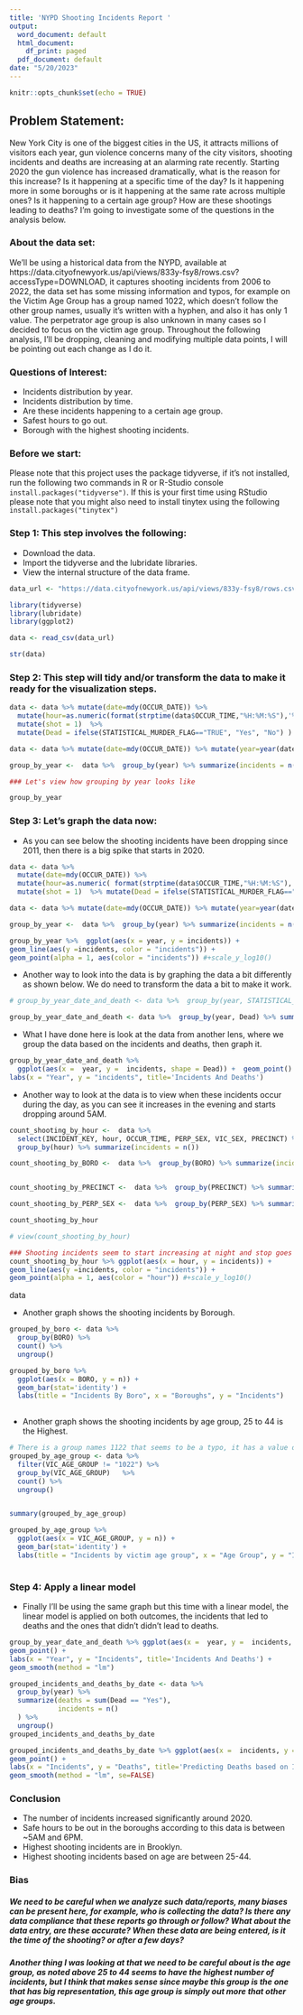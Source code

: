 ```yaml
---
title: 'NYPD Shooting Incidents Report '
output:
  word_document: default
  html_document:
    df_print: paged
  pdf_document: default
date: "5/20/2023"
---
```


```r
knitr::opts_chunk$set(echo = TRUE)

```

## Problem Statement:  

New York City is one of the biggest cities in the US, it attracts millions of visitors each year, gun violence concerns many of the city visitors, shooting incidents and deaths are increasing at an alarming rate recently. Starting 2020 the gun violence has increased dramatically, what is the reason for this increase? Is it happening at a specific time of the day? Is it happening more in some boroughs or is it happening at the same rate across multiple ones? Is it happening to a certain age group? How are these shootings leading to deaths? I'm going to investigate some of the questions in the analysis below. 

### About the data set:
We'll be using a historical data from the NYPD, available at https://data.cityofnewyork.us/api/views/833y-fsy8/rows.csv?accessType=DOWNLOAD, it captures shooting incidents from 2006 to 2022, the data set has some missing information and typos, for example on the Victim Age Group has a group named 1022, which doesn't follow the other group names, usually it's written with a hyphen, and also it has only 1 value. The perpetrator age group is also unknown in many cases so I decided to focus on the victim age group. Throughout the following analysis, I'll be dropping, cleaning and modifying multiple data points, I will be pointing out each change as I do it. 


### Questions of Interest: 
- Incidents distribution by year.
- Incidents distribution by time.
- Are these incidents happening to a certain age group.
- Safest hours to go out.
- Borough with the highest shooting incidents. 



### Before we start:
Please note that this project uses the package tidyverse, if it's not installed, run the following two commands in R or R-Studio console `install.packages("tidyverse")`.
If this is your first time using RStudio please note that you might also need to install tinytex using the following `install.packages("tinytex")`

### Step 1: This step involves the following:
  - Download the data.
  - Import the tidyverse and the lubridate libraries.
  - View the internal structure of the data frame.
```r
data_url <- "https://data.cityofnewyork.us/api/views/833y-fsy8/rows.csv?accessType=DOWNLOAD"

library(tidyverse)
library(lubridate)
library(ggplot2)

data <- read_csv(data_url)

str(data)
```


### Step 2: This step will tidy and/or transform the data to make it ready for the visualization steps.



```r
data <- data %>% mutate(date=mdy(OCCUR_DATE)) %>% 
  mutate(hour=as.numeric(format(strptime(data$OCCUR_TIME,"%H:%M:%S"),'%H') )) %>% 
  mutate(shot = 1)  %>% 
  mutate(Dead = ifelse(STATISTICAL_MURDER_FLAG=="TRUE", "Yes", "No") )

data <- data %>% mutate(date=mdy(OCCUR_DATE)) %>% mutate(year=year(date) )

group_by_year <-  data %>%  group_by(year) %>% summarize(incidents = n()) 

### Let's view how grouping by year looks like

group_by_year

```


### Step 3: Let's graph the data now:
-   As you can see below the shooting incidents have been dropping since 2011, then there is a big spike that starts in 2020.


```r

data <- data %>% 
  mutate(date=mdy(OCCUR_DATE)) %>% 
  mutate(hour=as.numeric( format(strptime(data$OCCUR_TIME,"%H:%M:%S"),'%H') )) %>% 
  mutate(shot = 1)  %>% mutate(Dead = ifelse(STATISTICAL_MURDER_FLAG=="TRUE", "Yes", "No") )

data <- data %>% mutate(date=mdy(OCCUR_DATE)) %>% mutate(year=year(date) )

group_by_year <-  data %>%  group_by(year) %>% summarize(incidents = n()) 

group_by_year %>%  ggplot(aes(x = year, y = incidents)) +
geom_line(aes(y =incidents, color = "incidents")) +
geom_point(alpha = 1, aes(color = "incidents")) #+scale_y_log10()

```


-   Another way to look into the data is by graphing the data a bit differently as shown below. We do need to transform the data a bit to make it work.

```r

# group_by_year_date_and_death <- data %>%  group_by(year, STATISTICAL_MURDER_FLAG) %>% summarize(incidents = n()) 

group_by_year_date_and_death <- data %>%  group_by(year, Dead) %>% summarize(incidents = n()) 

```


-   What I have done here is look at the data from another lens, where we group the data based on the incidents and deaths, then graph it.
```r
group_by_year_date_and_death %>% 
  ggplot(aes(x =  year, y =  incidents, shape = Dead)) +  geom_point() +
labs(x = "Year", y = "incidents", title='Incidents And Deaths') 

```


-   Another way to look at the data is to view when these incidents occur during the day, as you can see it increases in the evening and starts dropping around 5AM.

```r

count_shooting_by_hour <-  data %>% 
  select(INCIDENT_KEY, hour, OCCUR_TIME, PERP_SEX, VIC_SEX, PRECINCT) %>% 
  group_by(hour) %>% summarize(incidents = n()) 

count_shooting_by_BORO <-  data %>%  group_by(BORO) %>% summarize(incidents = n()) 


count_shooting_by_PRECINCT <-  data %>%  group_by(PRECINCT) %>% summarize(incidents = n()) 

count_shooting_by_PERP_SEX <-  data %>%  group_by(PERP_SEX) %>% summarize(incidents = n()) 

count_shooting_by_hour

# view(count_shooting_by_hour)

### Shooting incidents seem to start increasing at night and stop goes down in the morning/afternoon
count_shooting_by_hour %>% ggplot(aes(x = hour, y = incidents)) +
geom_line(aes(y =incidents, color = "incidents")) +
geom_point(alpha = 1, aes(color = "hour")) #+scale_y_log10()
```
data


  
-   Another graph shows the shooting incidents by Borough.

```r
grouped_by_boro <- data %>%  
  group_by(BORO) %>%
  count() %>% 
  ungroup()

grouped_by_boro %>%
  ggplot(aes(x = BORO, y = n)) +
  geom_bar(stat='identity') + 
  labs(title = "Incidents By Boro", x = "Boroughs", y = "Incidents")
 

```


-   Another graph shows the shooting incidents by age group, 25 to 44 is the Highest.

```r

# There is a group names 1122 that seems to be a typo, it has a value of 1, I'm filtering it out before graphing
grouped_by_age_group <- data %>%  
  filter(VIC_AGE_GROUP != "1022") %>%
  group_by(VIC_AGE_GROUP)   %>%
  count() %>% 
  ungroup()


summary(grouped_by_age_group)

grouped_by_age_group %>%
  ggplot(aes(x = VIC_AGE_GROUP, y = n)) +
  geom_bar(stat='identity') + 
  labs(title = "Incidents by victim age group", x = "Age Group", y = "Incidents")
 
```

### Step 4: Apply a linear model

-   Finally I'll be using the same graph but this time with a linear model, the linear model is applied on both outcomes, the incidents that led to deaths and the ones that didn't didn't lead to deaths.

```r

group_by_year_date_and_death %>% ggplot(aes(x =  year, y =  incidents, color = Dead)) +  
geom_point() +
labs(x = "Year", y = "Incidents", title='Incidents And Deaths') +
geom_smooth(method = "lm")
```



```r
grouped_incidents_and_deaths_by_date <- data %>%   
  group_by(year) %>%
  summarize(deaths = sum(Dead == "Yes"), 
            incidents = n()
  ) %>%
  ungroup()
grouped_incidents_and_deaths_by_date

grouped_incidents_and_deaths_by_date %>% ggplot(aes(x =  incidents, y =  deaths)) +  
geom_point() +
labs(x = "Incidents", y = "Deaths", title='Predicting Deaths based on Incidents') +
geom_smooth(method = "lm", se=FALSE)
``` 


### Conclusion
  - The number of incidents increased significantly around 2020.
  - Safe hours to be out in the boroughs according to this data is between ~5AM and 6PM.
  - Highest shooting incidents are in Brooklyn.
  - Highest shooting incidents based on age are between 25-44.

### Bias
##### We need to be careful when we analyze such data/reports, many biases can be present here, for example, who is collecting the data? Is there any data compliance that these reports go through or follow? What about the data entry, are these accurate? When these data are being entered, is it the time of the shooting? or after a few days?  

##### Another thing I was looking at that we need to be careful about is the age group, as noted above 25 to 44 seems to have the highest number of incidents, but I think that makes sense since maybe this group is the one that has big representation, this age group is simply out more that other age groups.
